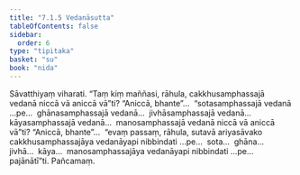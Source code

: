 ```yaml
---
title: "7.1.5 Vedanāsutta"
tableOfContents: false
sidebar:
  order: 6
type: "tipitaka"
basket: "su"
book: "nida"
---
```



<DynamicBreadcrumb />

<Division number="192" book="nida">

<Paragraph number="1122" book="nida">
Sāvatthiyaṃ viharati. “Taṃ kiṃ maññasi, rāhula, cakkhusamphassajā vedanā niccā vā aniccā vā”ti? “Aniccā, bhante”…  “sotasamphassajā vedanā …pe…  ghānasamphassajā vedanā…  jivhāsamphassajā vedanā…  kāyasamphassajā vedanā…  manosamphassajā vedanā niccā vā aniccā vā”ti? “Aniccā, bhante”…  “evaṃ passaṃ, rāhula, sutavā ariyasāvako cakkhusamphassajāya vedanāyapi nibbindati …pe…  sota…  ghāna…  jivhā…  kāya…  manosamphassajāya vedanāyapi nibbindati …pe…  pajānātī”ti.

</Paragraph>
</Division>

<Paragraph number="1123" type="center" book="nida">
Pañcamaṃ.
</Paragraph>